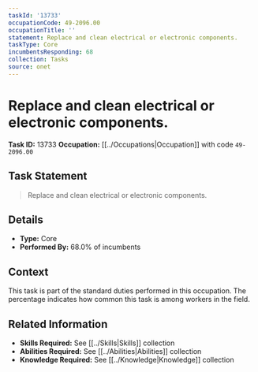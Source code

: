 ```yaml
---
taskId: '13733'
occupationCode: 49-2096.00
occupationTitle: ''
statement: Replace and clean electrical or electronic components.
taskType: Core
incumbentsResponding: 68
collection: Tasks
source: onet
---
```

# Replace and clean electrical or electronic components.

**Task ID:** 13733
**Occupation:** [[../Occupations|Occupation]] with code `49-2096.00`

## Task Statement

> Replace and clean electrical or electronic components.

## Details

- **Type:** Core
- **Performed By:** 68.0% of incumbents

## Context

This task is part of the standard duties performed in this occupation. The percentage indicates how common this task is among workers in the field.

## Related Information

- **Skills Required:** See [[../Skills|Skills]] collection
- **Abilities Required:** See [[../Abilities|Abilities]] collection
- **Knowledge Required:** See [[../Knowledge|Knowledge]] collection
